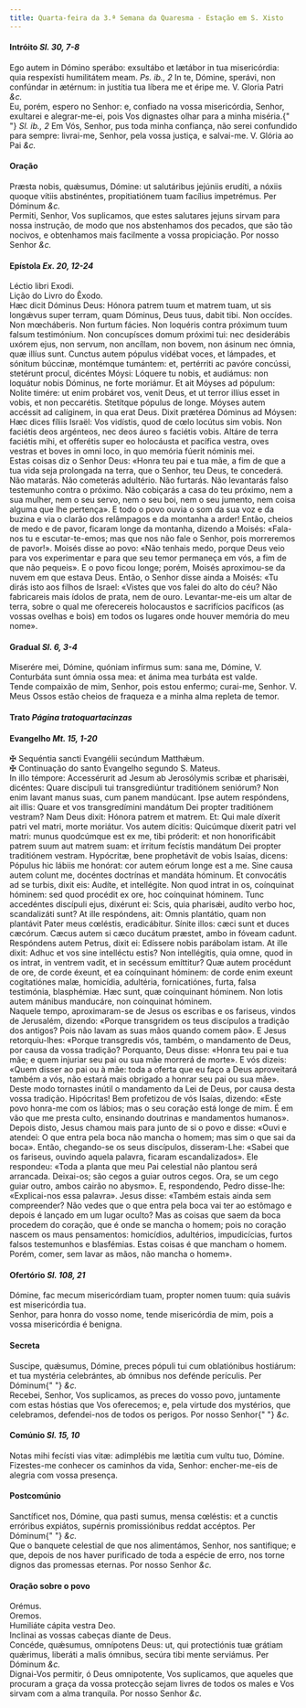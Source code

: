 ```yaml
---
title: Quarta-feira da 3.ª Semana da Quaresma - Estação em S. Xisto
---
```


<h4 class="text-center">
  Intróito <em>Sl. 30, 7-8</em>
</h4>
<div class="container-fluid">
  <div class="row">
    <div class="col-6 dropcaps text-justify">
      Ego autem in Dómino sperábo: exsultábo et lætábor in tua misericórdia:
      quia respexísti humilitátem meam. <em>Ps. ib., 2</em> In te, Dómine,
      sperávi, non confúndar in ætérnum: in justítia tua líbera me et éripe me.
      V. Gloria Patri <em>&c.</em>
    </div>
    <div class="col-6 dropcaps text-justify">
      Eu, porém, espero no Senhor: e, confiado na vossa misericórdia, Senhor,
      exultarei e alegrar-me-ei, pois Vos dignastes olhar para a minha miséria.{" "}
      <em>Sl. ib., 2</em> Em Vós, Senhor, pus toda minha confiança, não serei
      confundido para sempre: livrai-me, Senhor, pela vossa justiça, e
      salvai-me. V. Glória ao Pai <em>&c.</em>
    </div>
  </div>
</div>

<h4 class="text-center">Oração</h4>
<div class="container-fluid">
  <div class="row">
    <div class="col-6 dropcaps text-justify">
      Præsta nobis, quǽsumus, Dómine: ut salutáribus jejúniis erudíti, a nóxiis
      quoque vítiis abstinéntes, propitiatiónem tuam facílius impetrémus. Per
      Dóminum <em>&c.</em>
    </div>
    <div class="col-6 dropcaps text-justify">
      Permiti, Senhor, Vos suplicamos, que estes salutares jejuns sirvam para
      nossa instrução, de modo que nos abstenhamos dos pecados, que são tão
      nocivos, e obtenhamos mais facilmente a vossa propiciação. Por nosso
      Senhor <em>&c.</em>
    </div>
  </div>
</div>

<h4 class="text-center">
  Epístola <em>Ex. 20, 12-24</em>
</h4>
<div class="container-fluid">
  <div class="row">
    <div class="col-6 text-justify">Léctio libri Exodi.</div>
    <div class="col-6 text-justify">Lição do Livro do Êxodo.</div>
    <div class="col-6 dropcaps text-justify">
      Hæc dicit Dóminus Deus: Hónora patrem tuum et matrem tuam, ut sis longǽvus
      super terram, quam Dóminus, Deus tuus, dabit tibi. Non occídes. Non
      mœcháberis. Non furtum fácies. Non loquéris contra próximum tuum falsum
      testimónium. Non concupísces domum próximi tui: nec desiderábis uxórem
      ejus, non servum, non ancíllam, non bovem, non ásinum nec ómnia, quæ
      illíus sunt. Cunctus autem pópulus vidébat voces, et lámpades, et sónitum
      búccinæ, montémque tumántem: et, pertérriti ac pavóre concússi, stetérunt
      procul, dicéntes Móysi: Lóquere tu nobis, et audiámus: non loquátur nobis
      Dóminus, ne forte moriámur. Et ait Móyses ad pópulum: Nolite timére: ut
      enim probáret vos, venit Deus, et ut terror illíus esset in vobis, et non
      peccarétis. Stetítque pópulus de longe. Móyses autem accéssit ad
      calíginem, in qua erat Deus. Dixit prætérea Dóminus ad Móysen: Hæc dices
      fíliis Israël: Vos vidístis, quod de cœlo locútus sim vobis. Non faciétis
      deos argénteos, nec deos áureo s faciétis vobis. Altáre de terra faciétis
      mihi, et offerétis super eo holocáusta et pacífica vestra, oves vestras et
      boves in omni loco, in quo memória fúerit nóminis mei.
    </div>
    <div class="col-6 dropcaps text-justify">
      Estas coisas diz o Senhor Deus: «Honra teu pai e tua mãe, a fim de que a
      tua vida seja prolongada na terra, que o Senhor, teu Deus, te concederá.
      Não matarás. Não cometerás adultério. Não furtarás. Não levantarás falso
      testemunho contra o próximo. Não cobiçarás a casa do teu próximo, nem a
      sua mulher, nem o seu servo, nem o seu boi, nem o seu jumento, nem coisa
      alguma que lhe pertença». E todo o povo ouvia o som da sua voz e da buzina
      e via o clarão dos relâmpagos e da montanha a arder! Então, cheios de medo
      e de pavor, ficaram longe da montanha, dizendo a Moisés: «Fala-nos tu e
      escutar-te-emos; mas que nos não fale o Senhor, pois morreremos de
      pavor!». Moisés disse ao povo: «Não tenhais medo, porque Deus veio para
      vos experimentar e para que seu temor permaneça em vós, a fim de que não
      pequeis». E o povo ficou longe; porém, Moisés aproximou-se da nuvem em que
      estava Deus. Então, o Senhor disse ainda a Moisés: «Tu dirás isto aos
      filhos de Israel: «Vistes que vos falei do alto do céu? Não fabricareis
      mais ídolos de prata, nem de ouro. Levantar-me-eis um altar de terra,
      sobre o qual me oferecereis holocaustos e sacrifícios pacíficos (as vossas
      ovelhas e bois) em todos os lugares onde houver memória do meu nome».
    </div>
  </div>
</div>

<h4 class="text-center">
  Gradual <em>Sl. 6, 3-4</em>
</h4>
<div class="container-fluid">
  <div class="row">
    <div class="col-6 dropcaps text-justify">
      Miserére mei, Dómine, quóniam infírmus sum: sana me, Dómine, V. Conturbáta
      sunt ómnia ossa mea: et ánima mea turbáta est valde.
    </div>
    <div class="col-6 dropcaps text-justify">
      Tende compaixão de mim, Senhor, pois estou enfermo; curai-me, Senhor. V.
      Meus Ossos estão cheios de fraqueza e a minha alma repleta de temor.
    </div>
  </div>
</div>

<h4 class="text-center">
  Trato <em>Página tratoquartacinzas</em>
</h4>

<h4 class="text-center">
  Evangelho <em>Mt. 15, 1-20</em>
</h4>
<div class="container-fluid">
  <div class="row">
    <div class="col-6 text-justify">
      <span class="text-danger">&#10016;</span> Sequéntia sancti Evangélii
      secúndum Matthǽum.
    </div>
    <div class="col-6 text-justify">
      <span class="text-danger">&#10016;</span> Continuação do santo Evangelho
      segundo S. Mateus.
    </div>
    <div class="col-6 dropcaps text-justify">
      In illo témpore: Accessérurit ad Jesum ab Jerosólymis scribæ et pharisǽi,
      dicéntes: Quare discípuli tui transgrediúntur traditiónem seniórum? Non
      enim lavant manus suas, cum panem mandúcant. Ipse autem respóndens, ait
      illis: Quare et vos transgredímini mandátum Dei propter traditiónem
      vestram? Nam Deus dixit: Hónora patrem et matrem. Et: Qui male díxerit
      patri vel matri, morte moriátur. Vos autem dícitis: Quicúmque díxerit
      patri vel matri: munus quodcúmque est ex me, tibi próderit: et non
      honorificábit patrem suum aut matrem suam: et írritum fecístis mandátum
      Dei propter traditiónem vestram. Hypócritæ, bene prophetávit de vobis
      Isaías, dicens: Pópulus hic lábiis me honórat: cor autem eórum longe est a
      me. Sine causa autem colunt me, docéntes doctrínas et mandáta hóminum. Et
      convocátis ad se turbis, dixit eis: Audíte, et intellégite. Non quod
      intrat in os, coínquinat hóminem: sed quod procédit ex ore, hoc coínquinat
      hóminem. Tunc accedéntes discípuli ejus, dixérunt ei: Scis, quia pharisǽi,
      audíto verbo hoc, scandalizáti sunt? At ille respóndens, ait: Omnis
      plantátio, quam non plantávit Pater meus cœléstis, eradicábitur. Sínite
      illos: cæci sunt et duces cæcórum. Cæcus autem si cæco ducátum præstet,
      ambo in fóveam cadunt. Respóndens autem Petrus, dixit ei: Edíssere nobis
      parábolam istam. At ille dixit: Adhuc et vos sine intelléctu estis? Non
      intellégitis, quia omne, quod in os intrat, in ventrem vadit, et in
      secéssum emíttitur? Quæ autem procédunt de ore, de corde éxeunt, et ea
      coínquinant hóminem: de corde enim exeunt cogitatiónes malæ, homicídia,
      adultéria, fornicatiónes, furta, falsa testimónia, blasphémiæ. Hæc sunt,
      quæ coínquinant hóminem. Non lotis autem mánibus manducáre, non coínquinat
      hóminem.
    </div>
    <div class="col-6 dropcaps text-justify">
      Naquele tempo, aproximaram-se de Jesus os escribas e os fariseus, vindos
      de Jerusalém, dizendo: «Porque transgridem os teus discípulos a tradição
      dos antigos? Pois não lavam as suas mãos quando comem pão». E Jesus
      retorquiu-lhes: «Porque transgredis vós, também, o mandamento de Deus, por
      causa da vossa tradição? Porquanto, Deus disse: «Honra teu pai e tua mãe;
      e quem injuriar seu pai ou sua mãe morrerá de morte». E vós dizeis: «Quem
      disser ao pai ou à mãe: toda a oferta que eu faço a Deus aproveitará
      também a vós, não estará mais obrigado a honrar seu pai ou sua mãe». Deste
      modo tornastes inútil o mandamento da Lei de Deus, por causa desta vossa
      tradição. Hipócritas! Bem profetizou de vós Isaías, dizendo: «Este povo
      honra-me com os lábios; mas o seu coração está longe de mim. É em vão que
      me presta culto, ensinando doutrinas e mandamentos humanos». Depois disto,
      Jesus chamou mais para junto de si o povo e disse: «Ouvi e atendei: O que
      entra pela boca não mancha o homem; mas sim o que sai da boca». Então,
      chegando-se os seus discípulos, disseram-Lhe: «Sabei que os fariseus,
      ouvindo aquela palavra, ficaram escandalizados». Ele respondeu: «Toda a
      planta que meu Pai celestial não plantou será arrancada. Deixai-os; são
      cegos a guiar outros cegos. Ora, se um cego guiar outro, ambos cairão no
      abysmo». E, respondendo, Pedro disse-lhe: «Explicai-nos essa palavra».
      Jesus disse: «Também estais ainda sem compreender? Não vedes que o que
      entra pela boca vai ter ao estômago e depois é lançado em um lugar oculto?
      Mas as coisas que saem da boca procedem do coração, que é onde se mancha o
      homem; pois no coração nascem os maus pensamentos: homicídios, adultérios,
      impudicícias, furtos falsos testemunhos e blasfémias. Estas coisas é que
      mancham o homem. Porém, comer, sem lavar as mãos, não mancha o homem».
    </div>
  </div>
</div>

<h4 class="text-center">
  Ofertório <em>Sl. 108, 21</em>
</h4>
<div class="container-fluid">
  <div class="row">
    <div class="col-6 dropcaps text-justify">
      Dómine, fac mecum misericórdiam tuam, propter nomen tuum: quia suávis est
      misericórdia tua.
    </div>
    <div class="col-6 dropcaps text-justify">
      Senhor, para honra do vosso nome, tende misericórdia de mim, pois a vossa
      misericórdia é benigna.
    </div>
  </div>
</div>

<h4 class="text-center">Secreta</h4>
<div class="container-fluid">
  <div class="row">
    <div class="col-6 dropcaps text-justify">
      Suscipe, quǽsumus, Dómine, preces pópuli tui cum oblatiónibus hostiárum:
      et tua mystéria celebrántes, ab ómnibus nos defénde perículis. Per Dóminum{" "}
      <em>&c.</em>
    </div>
    <div class="col-6 dropcaps text-justify">
      Recebei, Senhor, Vos suplicamos, as preces do vosso povo, juntamente com
      estas hóstias que Vos oferecemos; e, pela virtude dos mystérios, que
      celebramos, defendei-nos de todos os perigos. Por nosso Senhor{" "}
      <em>&c.</em>
    </div>
  </div>
</div>

<h4 class="text-center">
  Comúnio <em>Sl. 15, 10</em>
</h4>
<div class="container-fluid">
  <div class="row">
    <div class="col-6 dropcaps text-justify">
      Notas mihi fecísti vias vitæ: adimplébis me lætítia cum vultu tuo, Dómine.
    </div>
    <div class="col-6 dropcaps text-justify">
      Fizestes-me conhecer os caminhos da vida, Senhor: encher-me-eis de alegria
      com vossa presença.
    </div>
  </div>
</div>

<h4 class="text-center">Postcomúnio</h4>
<div class="container-fluid">
  <div class="row">
    <div class="col-6 dropcaps text-justify">
      Sanctíficet nos, Dómine, qua pasti sumus, mensa cœléstis: et a cunctis
      erróribus expiátos, supérnis promissiónibus reddat accéptos. Per Dóminum{" "}
      <em>&c.</em>
    </div>
    <div class="col-6 dropcaps text-justify">
      Que o banquete celestial de que nos alimentámos, Senhor, nos santifique; e
      que, depois de nos haver purificado de toda a espécie de erro, nos torne
      dignos das promessas eternas. Por nosso Senhor <em>&c.</em>
    </div>
  </div>
</div>

<h4 class="text-center">Oração sobre o povo</h4>
<div class="container-fluid">
  <div class="row">
    <div class="col-6 text-danger text-center"> Orémus.</div>
    <div class="col-6 text-danger text-center"> Oremos.</div>
    <div class="col-6 text-justify">Humiliáte cápita vestra Deo.</div>
    <div class="col-6 text-justify">
      Inclinai as vossas cabeças diante de Deus.
    </div>
    <div class="col-6 text-justify">
      Concéde, quǽsumus, omnípotens Deus: ut, qui protectiónis tuæ grátiam
      quǽrimus, liberáti a malis ómnibus, secúra tibi mente serviámus. Per
      Dóminum <em>&c.</em>
    </div>
    <div class="col-6 text-justify">
      Dignai-Vos permitir, ó Deus omnipotente, Vos suplicamos, que aqueles que
      procuram a graça da vossa protecção sejam livres de todos os males e Vos
      sirvam com a alma tranquila. Por nosso Senhor <em>&c.</em>
    </div>
  </div>
</div>
